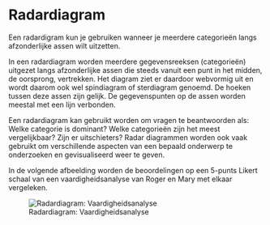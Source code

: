 # Radardiagram {#charttype_radar}

Een radardigram kun je gebruiken wanneer je meerdere categorieën langs afzonderlijke assen wilt uitzetten.

In een radardiagram worden meerdere gegevensreeksen \(categorieën\) uitgezet langs afzonderlijke assen die steeds vanuit een punt in het midden, de oorsprong, vertrekken. Het diagram ziet er daardoor webvormig uit en wordt daarom ook wel spindiagram of sterdiagram genoemd. De hoeken tussen deze assen zijn gelijk. De gegevenspunten op de assen worden meestal met een lijn verbonden.

Een radardiagram kan gebruikt worden om vragen te beantwoorden als: Welke categorie is dominant? Welke categorieën zijn het meest vergelijkbaar? Zijn er uitschieters? Radar diagrammen worden ook vaak gebruikt om verschillende aspecten van een bepaald onderwerp te onderzoeken en gevisualiseerd weer te geven.

In de volgende afbeelding worden de beoordelingen op een 5-punts Likert schaal van een vaardigheidsanalyse van Roger en Mary met elkaar vergeleken.

![Radardiagram: Vaardigheidsanalyse](images/radar_result.png) 

